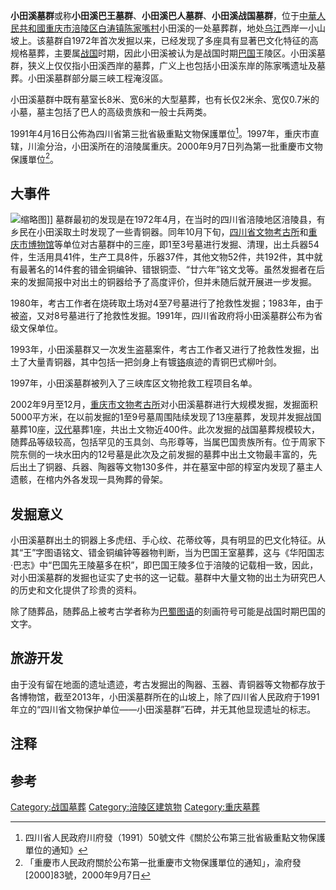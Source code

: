 {{msg:四川省文物保護單位
|名稱 = 小田溪墓群
|編號 = 96
|圖片 = 
|級別 = S3
|分類 = 
|時代 = [[戰國|戰國]]
|地点 = [[四川省|四川省]][[涪陵区|涪陵市]][[白濤鎮|白濤鎮]]
|坐標 =
|登錄 = 1991年4月16日
}}
{{msg:重慶市文物保護單位
|名稱 = 小田溪墓群
|編號 = 11
|圖片 = 
|級別 = 5
|分類 = 
|時代 = 戰國
|地点 = [[涪陵區|涪陵區]][[白濤鎮|白濤鎮]]
|坐標 = 
|登錄 = 2000年9月7日
}}
'''小田溪墓群'''或称'''小田溪巴王墓群'''、'''小田溪巴人墓群'''、'''小田溪战国墓群'''，位于[[中華人民共和國|中華人民共和國]][[重庆市|重庆市]][[涪陵区|涪陵区]][[白涛镇|白涛镇]][[陈家嘴村|陈家嘴村]]小田溪{{注|小田溪是一条注入乌江的小河}}的一处墓葬群，地处[[乌江|乌江]]西岸一小山坡上。该墓群自1972年首次发掘以来，已经发现了多座具有显著巴文化特征的高规格墓葬，主要属[[战国|战国]]时期，因此小田溪被认为是战国时期[[巴国|巴国]]王陵区。小田溪墓群，狭义上仅仅指小田溪西岸的墓葬，广义上也包括小田溪东岸的陈家嘴遗址及墓葬。小田溪墓群部分屬三峽工程淹沒區。

小田溪墓群中既有墓室长8米、宽6米的大型墓葬，也有长仅2米余、宽仅0.7米的小墓，墓主包括了巴人的高级贵族和一般士兵两类。{{参|name=dazh}}

1991年4月16日公佈為四川省第三批省級重點文物保護單位<ref>四川省人民政府川府發（1991）50號文件《關於公布第三批省級重點文物保護單位的通知》</ref>。1997年，重庆市直辖，川渝分治，小田溪所在的涪陵属重庆。2000年9月7日列為第一批重慶市文物保護單位<ref>「重慶市人民政府關於公布第一批重慶市文物保護單位的通知」，渝府發[2000]83號，2000年9月7日</ref>。

== 大事件 ==
[[File:Bronze_Chunyu_with_Tiger-shaped_Handle,_Fuling.png|缩略图]]]]
墓群最初的发现是在1972年4月，在当时的四川省涪陵地区涪陵县，有乡民在小田溪取土时发现了一些青铜器。{{注|对于发现的细节，不同的资料说法稍有不同。{{参|name=dazh}}{{参|name=xinh|{{Citeweb|title=村民田里挖出巴王墓 小田溪墓群发现的三个版本|url=http://www.cq.xinhuanet.com/news/2005-06/16/content_4452843.htm|publisher=重庆晨报|deadurl=yes|archiveurl=https://web.archive.org/web/20141009170657/http://www.cq.xinhuanet.com/news/2005-06/16/content_4452843.htm|archivedate=2014-10-09}}}}}}同年10月下旬，[[四川省文物考古所|四川省文物考古所]]和[[重庆市博物馆|重庆市博物馆]]等单位对古墓群中的三座，即1至3号墓进行发掘、清理，出土兵器54件，生活用具41件，生产工具8件，乐器37件，其他文物52件，共192件{{注|一说193件{{参|name=dazh}}}}，其中就有最著名的14件套的错金铜编钟、错银铜壶、“廿六年”铭文戈等。虽然发掘者在后来的发掘简报中对出土的铜器给予了高度评价，但并未随后就开展进一步发掘。

1980年，考古工作者在烧砖取土场对4至7号墓进行了抢救性发掘；1983年，由于被盗，又对8号墓进行了抢救性发掘。1991年，四川省政府将小田溪墓群公布为省级文保单位。{{参|name=dazh|{{Citeweb |title=消失的王陵 |url=http://paper.dzwww.com/dzrb/content/20110126/ArticelA11004MT.htm |publisher=大众日报 |accessdate=2014-10-06 |archive-date=2014-10-09 |archive-url=https://web.archive.org/web/20141009163413/http://paper.dzwww.com/dzrb/content/20110126/ArticelA11004MT.htm |dead-url=no }}}}

1993年，小田溪墓群又一次发生盗墓案件，考古工作者又进行了抢救性发掘，出土了大量青铜器，其中包括一把剑身上有镀[[铬|铬]]痕迹的青铜巴式柳叶剑{{注|巴式柳叶剑1993年11月出土于编号为M9的小田溪巴国贵族1号墓，现藏于涪陵区博物馆{{参|{{Citeweb|title=涪陵区博物馆：古时巴王佩剑“巴式柳叶剑”收藏于此|url=http://www.cq.xinhuanet.com/2014-06/10/c_1111060575.htm|publisher=重庆日报|deadurl=yes|archiveurl=https://web.archive.org/web/20141009155622/http://www.cq.xinhuanet.com/2014-06/10/c_1111060575.htm|archivedate=2014-10-09}}}}}}。

1997年，小田溪墓群被列入了三峡库区文物抢救工程项目名单。

2002年9月至12月，[[重庆市文物考古所|重庆市文物考古所]]对小田溪墓群进行大规模发掘，发掘面积5000平方米，在以前发掘的1至9号墓周围陆续发现了13座墓葬，发现并发掘战国墓葬10座，[[汉代|汉代]]墓葬1座，共出土文物近400件。此次发掘的战国墓葬规模较大，随葬品等级较高，包括罕见的玉具剑、鸟形尊等，当属巴国贵族所有。{{参|{{Citeweb |title=重庆涪陵发掘18座战国墓 墓葬顺乌江而埋(图) |url=http://news.163.com/07/1218/03/3VVE0IAI0001124J.html |publisher=重庆晚报 |access-date=2014-10-06 |archive-date=2014-10-10 |archive-url=https://web.archive.org/web/20141010013834/http://news.163.com/07/1218/03/3VVE0IAI0001124J.html |dead-url=yes }}}}位于周家下院东侧的一块水田内的12号墓是此次及之前发掘的墓葬中出土文物最丰富的，先后出土了铜器、兵器、陶器等文物130多件，并在墓室中部的椁室内发现了墓主人遗骸，在棺内外各发现一具殉葬的骨架。

== 发掘意义 ==
小田溪墓群出土的铜器上多虎纽、手心纹、花蒂纹等，具有明显的巴文化特征。从其“王”字图语铭文、错金铜编钟等器物判断，当为巴国王室墓葬，这与《华阳国志·巴志》中“巴国先王陵墓多在枳”，即巴国王陵多位于涪陵的记载相一致，因此，对小田溪墓群的发掘也证实了史书的这一记载。墓群中大量文物的出土为研究巴人的历史和文化提供了珍贵的资料。

除了随葬品，随葬品上被考古学者称为[[巴蜀图语|巴蜀图语]]的刻画符号可能是战国时期巴国的文字。{{参|name=xinh}}

== 旅游开发 ==
由于没有留在地面的遗址遗迹，考古发掘出的陶器、玉器、青铜器等文物都存放于各博物馆，截至2013年，小田溪墓群所在的山坡上，除了四川省人民政府于1991年立的“四川省文物保护单位——小田溪墓群”石碑，并无其他显现遗址的标志。{{参|{{Citeweb|title=相逢巴山重叠处 探寻巴国古文明|url=http://www.csstoday.net/xueshuzixun/guoneixinwen/83323.html|accessdate=2014-10-06|archive-date=2014-10-09|archive-url=https://web.archive.org/web/20141009063321/http://www.csstoday.net/xueshuzixun/guoneixinwen/83323.html|dead-url=no}}}}

== 注释 ==
<references group="註"/>

== 参考 ==
<references group="參"/>

[[Category:战国墓葬|Category:战国墓葬]]
[[Category:涪陵区建筑物|Category:涪陵区建筑物]]
[[Category:重庆墓葬|Category:重庆墓葬]]